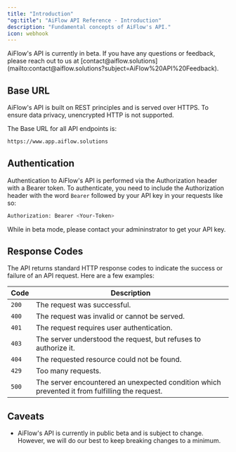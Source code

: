 ```yaml
---
title: "Introduction"
"og:title": "AiFlow API Reference - Introduction"
description: "Fundamental concepts of AiFlow's API."
icon: webhook
---
```


<Info>
  AiFlow's API is currently in beta. If you have any questions or feedback,
  please reach out to us at
  [contact@aiflow.solutions](mailto:contact@aiflow.solutions?subject=AiFlow%20API%20Feedback).
</Info>

## Base URL

AiFlow's API is built on REST principles and is served over HTTPS. To ensure data privacy, unencrypted HTTP is not supported.

The Base URL for all API endpoints is:

```bash Terminal
https://www.app.aiflow.solutions
```

## Authentication

Authentication to AiFlow's API is performed via the Authorization header with a Bearer token. To authenticate, you need to include the Authorization header with the word `Bearer` followed by your API key in your requests like so:

```bash Terminal
Authorization: Bearer <Your-Token>
```

While in beta mode, please contact your admininstrator to get your API key.

## Response Codes

The API returns standard HTTP response codes to indicate the success or failure of an API request. Here are a few examples:

| Code  | Description                                                                                    |
| ----- | ---------------------------------------------------------------------------------------------- |
| `200` | The request was successful.                                                                    |
| `400` | The request was invalid or cannot be served.                                                   |
| `401` | The request requires user authentication.                                                      |
| `403` | The server understood the request, but refuses to authorize it.                                |
| `404` | The requested resource could not be found.                                                     |
| `429` | Too many requests.                                                                             |
| `500` | The server encountered an unexpected condition which prevented it from fulfilling the request. |

## Caveats

- AiFlow's API is currently in public beta and is subject to change. However, we will do our best to keep breaking changes to a minimum.